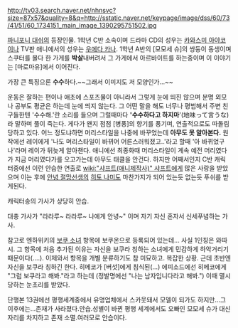 http://tv03.search.naver.net/nhnsvc?size=87x57&quality=8&q=http://sstatic.naver.net/keypage/image/dss/60/73/41/51/60_1734151_main_image_1390295751502.jpg

[[파니포니 대쉬]]의 등장인물.
1학년 C반 소속이며 드라마 CD의 성우는 [[카와스미 아야코]]이나 TV판 애니에서의 성우는 [[우에다 카나]]. 1학년 A반의 [모모세 슈]의 쌍둥이 동생이며 스쿠터를 몰다 한 가게를 '''박살'''내버려서 그 가게에서 아르바이트를 하는중이며 이 이야기는 [마로마유]에서 이어진다.

가장 큰 특징으론 '''수수'''하다.~~그래서 이미지도 저 모양인가...~~

운동은 잘하는 편이나 애초에 스포츠물이 아니라서 그렇게 눈에 띄진 않으며 분명 외모나 공부도 평균은 하는데 눈에 띄지 않는다. 그 어떤 말을 해도 너무나 평범해서 주변 친구들한텐 '수수해.'란 소리를 들으며 그럴때마다 ''''수수하다고 하지마''''(地味って言うな)라 말하며 풀이 죽는다. 
게다가 왠지 점점 [병풍]의 향기를 풍기며, 연출적으로도 따돌림 당하고 있다.
어느 정도냐하면 머리스타일을 나중에 바꾸었는데 '''아무도 못 알아본다.''' 원작에선 레이에게 '나도 머리스타일이 바뀌어 어른스러워졌고..'라고 할때 '아 바뀌었구나'라며 레이가 뒤늦게 알아챈다. 
애니에선 최종화때 머리스타일이 계속 예전 머리였다가 지금 머리였다가를 오고가는데 아무도 태클을 안건다.
하지만 어째서인지 C반 캐릭터중에선 이런 안습한 연출로 [[wiki:"샤프트(애니제작사)" 샤프트]]에게 많은 사랑을 받았으며 이는 후에 [[안녕 절망선생]]의 [[히토 나미]]도 마찬가지가 되어 있는듯 없는듯 푸쉬를 받게된다.

캐릭터송의 가사가 상당히 안습.

대충 가사가 "라라루~ 라라루~ 나에게 안녕~" 이며 자기 자신 혼자서 신세푸념하는 가사.

참고로 엔하위키의 [[보쿠 소녀]] 항목에 보쿠온으로 등록되어 있는데... 사실 1인칭은 와따시. 그 항목에 처음 추가된 이유는 자신을 보쿠라 칭하는 소녀에게 민감하게 하악거리기 때문이다(....). 이제와서 항목을 개별 분류하기도 참 미묘하고. 복잡한 상황. 근데 초반엔 자신을 보쿠라 칭하긴 한다. 히메코가 [버섯]에게 침식된(…) 에피소드에선 히메코에게 "그럼 보쿠라고 해봐."라고 하는데 (정발명에선 "나는 남자입니다라고 해봐.") 이때 멸시당하는 눈초리를 받았다.

단행본 13권에선 평행세계중에서 유명업체에서 스카웃돼서 모델이 되가도 하지만...그 이후에는...존재가 사라졌다.안습.성별이 바뀐 평행 세계에서도 오빠인 모모세 슈가 대신 자리를 차지하고 존재 소멸.여러모로 안습이다.
